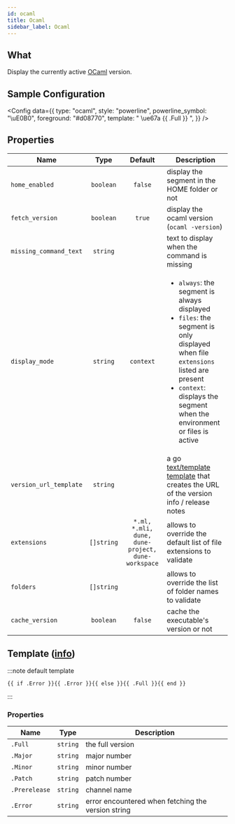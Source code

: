 ```yaml
---
id: ocaml
title: Ocaml
sidebar_label: Ocaml
---
```


## What

Display the currently active [OCaml] version.

## Sample Configuration


<Config
  data={{
    type: "ocaml",
    style: "powerline",
    powerline_symbol: "\uE0B0",
    foreground: "#d08770",
    template: " \ue67a {{ .Full }} ",
  }}
/>

## Properties

| Name                   | Type       | Default                                           | Description                                                                                                                                                                                                                          |
| ---------------------- | :--------: | :-----------------------------------------------: | ------------------------------------------------------------------------------------------------------------------------------------------------------------------------------------------------------------------------------------ |
| `home_enabled`         | `boolean`  | `false`                                           | display the segment in the HOME folder or not                                                                                                                                                                                        |
| `fetch_version`        | `boolean`  | `true`                                            | display the ocaml version (`ocaml -version`)                                                                                                                                                                                         |
| `missing_command_text` | `string`   |                                                   | text to display when the command is missing                                                                                                                                                                                          |
| `display_mode`         | `string`   | `context`                                         | <ul><li>`always`: the segment is always displayed</li><li>`files`: the segment is only displayed when file `extensions` listed are present</li><li>`context`: displays the segment when the environment or files is active</li></ul> |
| `version_url_template` | `string`   |                                                   | a go [text/template][go-text-template] [template][templates] that creates the URL of the version info / release notes                                                                                                                |
| `extensions`           | `[]string` | `*.ml, *.mli, dune, dune-project, dune-workspace` | allows to override the default list of file extensions to validate                                                                                                                                                                   |
| `folders`              | `[]string` |                                                   | allows to override the list of folder names to validate                                                                                                                                                                              |
| `cache_version`        | `boolean`  | `false`                                           | cache the executable's version or not                                                                                                                                                                                                |

## Template ([info][templates])

:::note default template

```template
{{ if .Error }}{{ .Error }}{{ else }}{{ .Full }}{{ end }}
```

:::

### Properties

| Name          | Type     | Description                                        |
| ------------- | -------- | -------------------------------------------------- |
| `.Full`       | `string` | the full version                                   |
| `.Major`      | `string` | major number                                       |
| `.Minor`      | `string` | minor number                                       |
| `.Patch`      | `string` | patch number                                       |
| `.Prerelease` | `string` | channel name                                       |
| `.Error`      | `string` | error encountered when fetching the version string |

[go-text-template]: https://golang.org/pkg/text/template/
[templates]: /docs/configuration/templates
[OCaml]: https://ocaml.org/
